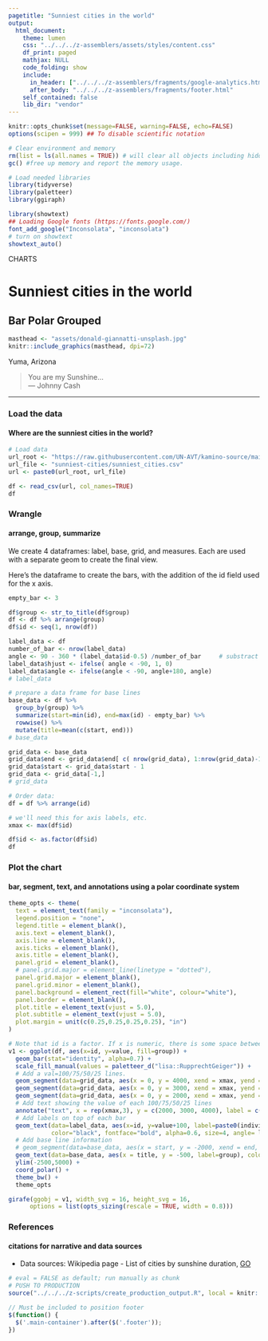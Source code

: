 ```yaml
---
pagetitle: "Sunniest cities in the world"
output:
  html_document:
    theme: lumen
    css: "../../../z-assemblers/assets/styles/content.css"
    df_print: paged
    mathjax: NULL
    code_folding: show
    include:
      in_header: ["../../../z-assemblers/fragments/google-analytics.html", "../../../z-assemblers/fragments/header.html"]
      after_body: "../../../z-assemblers/fragments/footer.html"
    self_contained: false
    lib_dir: "vendor"
---
```


```r
knitr::opts_chunk$set(message=FALSE, warning=FALSE, echo=FALSE)
options(scipen = 999) ## To disable scientific notation

# Clear environment and memory
rm(list = ls(all.names = TRUE)) # will clear all objects including hidden objects.
gc() #free up memory and report the memory usage.

# Load needed libraries
library(tidyverse)
library(paletteer) 
library(ggiraph)

library(showtext)
## Loading Google fonts (https://fonts.google.com/)
font_add_google("Inconsolata", "inconsolata")
# turn on showtext
showtext_auto()

```

<div class="activity">
CHARTS
</div>

# Sunniest cities in the world
## Bar Polar Grouped

```r

masthead <- "assets/donald-giannatti-unsplash.jpg"
knitr::include_graphics(masthead, dpi=72)

```

<div class="figure-text">Yuma, Arizona</div>


>  You are my Sunshine...\
--- Johnny Cash\

***

### Load the data
#### Where are the sunniest cities in the world?

```r

# Load data
url_root <- "https://raw.githubusercontent.com/UN-AVT/kamino-source/main/sources/0-shared/data/"
url_file <- "sunniest-cities/sunniest_cities.csv"
url <- paste0(url_root, url_file)

df <- read_csv(url, col_names=TRUE)
df


```


### Wrangle
#### arrange, group, summarize

We create 4 dataframes: label, base, grid, and measures.  Each are used with a separate geom to create the final view.  

Here's the dataframe to create the bars, with the addition of the id field used for the x axis.

```r

empty_bar <- 3

df$group <- str_to_title(df$group)
df <- df %>% arrange(group)
df$id <- seq(1, nrow(df))

label_data <- df
number_of_bar <- nrow(label_data)
angle <- 90 - 360 * (label_data$id-0.5) /number_of_bar     # substract 0.5 because the letter must have the angle of the center of the bars. Not extreme right(1) or extreme left (0)
label_data$hjust <- ifelse( angle < -90, 1, 0)
label_data$angle <- ifelse(angle < -90, angle+180, angle)
# label_data

# prepare a data frame for base lines
base_data <- df %>% 
  group_by(group) %>% 
  summarize(start=min(id), end=max(id) - empty_bar) %>% 
  rowwise() %>% 
  mutate(title=mean(c(start, end)))
# base_data

grid_data <- base_data
grid_data$end <- grid_data$end[ c( nrow(grid_data), 1:nrow(grid_data)-1)] + 1
grid_data$start <- grid_data$start - 1
grid_data <- grid_data[-1,]
# grid_data

# Order data:
df = df %>% arrange(id)

# we'll need this for axis labels, etc.
xmax <- max(df$id)

df$id <- as.factor(df$id)
df

```


### Plot the chart
#### bar, segment, text, and annotations using a polar coordinate system

```r

theme_opts <- theme(
  text = element_text(family = "inconsolata"), 
  legend.position = "none",
  legend.title = element_blank(),
  axis.text = element_blank(),
  axis.line = element_blank(),
  axis.ticks = element_blank(),
  axis.title = element_blank(),
  panel.grid = element_blank(),
  # panel.grid.major = element_line(linetype = "dotted"),
  panel.grid.major = element_blank(),
  panel.grid.minor = element_blank(),
  panel.background = element_rect(fill="white", colour="white"),
  panel.border = element_blank(),
  plot.title = element_text(vjust = 5.0),
  plot.subtitle = element_text(vjust = 5.0),
  plot.margin = unit(c(0.25,0.25,0.25,0.25), "in")
)

# Note that id is a factor. If x is numeric, there is some space between the first bar
v1 <- ggplot(df, aes(x=id, y=value, fill=group)) +
  geom_bar(stat="identity", alpha=0.7) +
  scale_fill_manual(values = paletteer_d("lisa::RupprechtGeiger")) +
  # Add a val=100/75/50/25 lines.
  geom_segment(data=grid_data, aes(x = 0, y = 4000, xend = xmax, yend = 4000), colour = "white", alpha=0.8, size=0.5 , inherit.aes = FALSE ) +
  geom_segment(data=grid_data, aes(x = 0, y = 3000, xend = xmax, yend = 3000), colour = "white", alpha=0.8, size=0.5 , inherit.aes = FALSE ) +
  geom_segment(data=grid_data, aes(x = 0, y = 2000, xend = xmax, yend = 2000), colour = "white", alpha=0.8, size=0.5 , inherit.aes = FALSE ) +
  # Add text showing the value of each 100/75/50/25 lines
  annotate("text", x = rep(xmax,3), y = c(2000, 3000, 4000), label = c("2000 hrs", "3000 hrs", "4000 hrs") , color="black", size=3 , angle=0, fontface="bold", hjust = 0.5, family = "inconsolata") +
  # Add labels on top of each bar
  geom_text(data=label_data, aes(x=id, y=value+100, label=paste0(individual,": ", round(value,digits=0)), hjust=hjust), 
            color="black", fontface="bold", alpha=0.6, size=4, angle= label_data$angle, inherit.aes = FALSE, family = "inconsolata" ) +
  # Add base line information
  # geom_segment(data=base_data, aes(x = start, y = -2000, xend = end, yend = -2000), colour = "black", alpha=0.8, size=0.6 , inherit.aes = FALSE )  +
  geom_text(data=base_data, aes(x = title, y = -500, label=group), colour = "black", alpha=0.8, size=4, fontface="bold", inherit.aes = FALSE, family = "inconsolata") +
  ylim(-2500,5000) +
  coord_polar() +   
  theme_bw() +
  theme_opts

girafe(ggobj = v1, width_svg = 16, height_svg = 16,
      options = list(opts_sizing(rescale = TRUE, width = 0.8)))


```

  

### References
#### citations for narrative and data sources

* Data sources: Wikipedia page - List of cities by sunshine duration, [GO](https://en.wikipedia.org/wiki/List_of_cities_by_sunshine_duration){target="_blank"}


```r

# eval = FALSE as default; run manually as chunk
# PUSH TO PRODUCTION
source("../../../z-scripts/create_production_output.R", local = knitr::knit_global())

```


```js

// Must be included to position footer
$(function() {
  $('.main-container').after($('.footer'));
})

```
